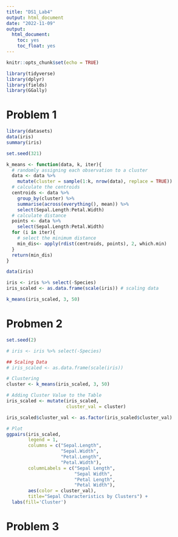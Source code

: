 ```yaml
---
title: "DS1_Lab4"
output: html_document
date: "2022-11-09"
output: 
  html_document:
    toc: yes
    toc_float: yes
---
```


```r
knitr::opts_chunk$set(echo = TRUE)

library(tidyverse)
library(dplyr)
library(fields)
library(GGally)

```

# Problem 1
```r
library(datasets)
data(iris)
summary(iris)
```

```r
set.seed(321) 

k_means <- function(data, k, iter){
  # randomly assigning each observation to a cluster
  data <- data %>%
    mutate(cluster = sample(1:k, nrow(data), replace = TRUE))
  # calculate the centroids 
  centroids <- data %>%
    group_by(cluster) %>%
    summarise(across(everything(), mean)) %>%
    select(Sepal.Length:Petal.Width)
  # calculate distance
  points <- data %>%
    select(Sepal.Length:Petal.Width)
  for (i in iter){
    # select the minimum distance
    min_dis<- apply(rdist(centroids, points), 2, which.min)
  }
  return(min_dis) 
}

data(iris)

iris <- iris %>% select(-Species) 
iris_scaled <- as.data.frame(scale(iris)) # scaling data

k_means(iris_scaled, 3, 50)
```


# Probmen 2

```r
set.seed(2)

# iris <- iris %>% select(-Species)

## Scaling Data
# iris_scaled <- as.data.frame(scale(iris))  

# Clustering
cluster <- k_means(iris_scaled, 3, 50)     

# Adding Cluster Value to the Table 
iris_scaled <- mutate(iris_scaled, 
                      cluster_val = cluster)  

iris_scaled$cluster_val <- as.factor(iris_scaled$cluster_val)  

# Plot
ggpairs(iris_scaled, 
        legend = 1, 
        columns = c("Sepal.Length", 
                    "Sepal.Width", 
                    "Petal.Length",
                    "Petal.Width"),
        columnLabels = c("Sepal Length", 
                         "Sepal Width", 
                         "Petal Length", 
                         "Petal Width"),
        aes(color = cluster_val), 
        title="Sepal Characteristics by Clusters") + 
  labs(fill='Cluster') 


```




# Problem 3


